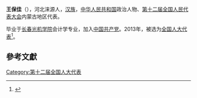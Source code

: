 '''王保佳'''（{{bd|1957年||}}），河北涞源人，[[汉族|汉族]]，[[中华人民共和国|中华人民共和国]]政治人物、[[第十二届全国人民代表大会|第十二届全国人民代表大会]]内蒙古地区代表。

毕业于[[长春光机学院|长春光机学院]]会计学专业，加入[[中国共产党|中国共产党]]。2013年，被选为[[全国人大代表|全国人大代表]]<ref>{{cite news|title=全国人大代表信息-王保佳|url=http://210.82.31.1:8084/delegate/viewDelegate.action?dbid=120300|accessdate=2013-03-28|newspaper=全国人大网}}{{Dead link}}</ref>。

==參考文獻==
{{reflist}}
{{中国政治人物小作品}}

[[Category:第十二届全国人大代表|Category:第十二届全国人大代表]]